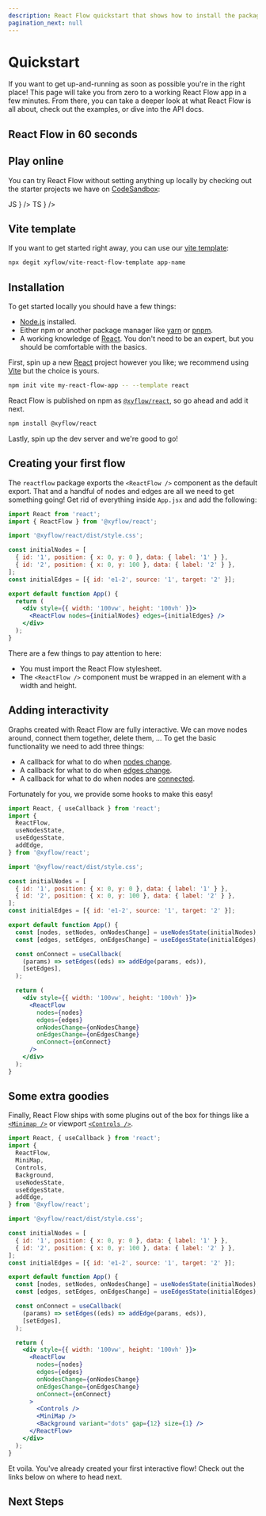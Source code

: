 ```yaml
---
description: React Flow quickstart that shows how to install the package, use it and where to find example apps
pagination_next: null
---
```



# Quickstart

If you want to get up-and-running as soon as possible you're in the right place!
This page will take you from zero to a working React Flow app in a few minutes.
From there, you can take a deeper look at what React Flow is all about, check out
the examples, or dive into the API docs.

## React Flow in 60 seconds

<div style={{ position: 'relative', paddingTop: '56.25%' }}>
  <ReactPlayer
    controls
    url="https://www.youtube.com/watch?v=aUBWE41a900"
    width="100%"
    height="100%"
    style={{ position: 'absolute', top: 0, left: 0 }}
  />
</div>

## Play online

You can try React Flow without setting anything up locally by checking out the
starter projects we have on [CodeSandbox](https://codesandbox.io/):

<Cards num={2}>
  <Cards.Card
    title="new.reactflow.dev/js"
    href="https://new.reactflow.dev/js"
    icon={
      <div className="rounded-full w-10 h-10 bg-yellow-200 text-gray-700 font-black flex items-center justify-center">
        JS
      </div>
    }
  />
  <Cards.Card
    title="new.reactflow.dev/ts"
    href="https://new.reactflow.dev/ts"
    icon={
      <div className="rounded-full w-10 h-10 bg-blue-500 text-white font-black flex items-center justify-center">
        TS
      </div>
    }
  />
</Cards>

## Vite template

If you want to get started right away, you can use our [vite template](https://github.com/xyflow/vite-react-flow-template):

```bash copy npm2yarn
npx degit xyflow/vite-react-flow-template app-name
```

## Installation

To get started locally you should have a few things:

- [Node.js](https://nodejs.org/en/) installed.
- Either npm or another package manager like [yarn](https://yarnpkg.com/) or
  [pnpm](https://pnpm.io/).
- A working knowledge of [React](https://reactjs.org/). You don't need to be an
  expert, but you should be comfortable with the basics.

First, spin up a new [React](https://reactjs.org/) project however you like; we
recommend using [Vite](https://vitejs.dev/) but the choice is yours.

```bash copy npm2yarn
npm init vite my-react-flow-app -- --template react
```

React Flow is published on npm as [`@xyflow/react`](https://npmjs.com/package/@xyflow/react), so go ahead and add it next.

```bash copy npm2yarn
npm install @xyflow/react
```

Lastly, spin up the dev server and we're good to go!

## Creating your first flow

The `reactflow` package exports the `<ReactFlow />` component as the default export.
That and a handful of nodes and edges are all we need to get something going! Get
rid of everything inside `App.jsx` and add the following:

```jsx
import React from 'react';
import { ReactFlow } from '@xyflow/react';

import '@xyflow/react/dist/style.css';

const initialNodes = [
  { id: '1', position: { x: 0, y: 0 }, data: { label: '1' } },
  { id: '2', position: { x: 0, y: 100 }, data: { label: '2' } },
];
const initialEdges = [{ id: 'e1-2', source: '1', target: '2' }];

export default function App() {
  return (
    <div style={{ width: '100vw', height: '100vh' }}>
      <ReactFlow nodes={initialNodes} edges={initialEdges} />
    </div>
  );
}
```

There are a few things to pay attention to here:

- <Emoji content="🎨" /> You must import the React Flow stylesheet.
- <Emoji content="📐" /> The `<ReactFlow />` component must be wrapped in an
  element with a width and height.

## Adding interactivity

Graphs created with React Flow are fully interactive. We can move nodes around,
connect them together, delete them, ... To get the basic functionality we need
to add three things:

- A callback for what to do when [nodes change](/api-reference/react-flow#on-nodes-change).
- A callback for what to do when [edges change](/api-reference/react-flow#on-edges-change).
- A callback for what to do when nodes are [connected](/api-reference/react-flow#on-connect).

Fortunately for you, we provide some hooks to make this easy!

```jsx
import React, { useCallback } from 'react';
import {
  ReactFlow,
  useNodesState,
  useEdgesState,
  addEdge,
} from '@xyflow/react';

import '@xyflow/react/dist/style.css';

const initialNodes = [
  { id: '1', position: { x: 0, y: 0 }, data: { label: '1' } },
  { id: '2', position: { x: 0, y: 100 }, data: { label: '2' } },
];
const initialEdges = [{ id: 'e1-2', source: '1', target: '2' }];

export default function App() {
  const [nodes, setNodes, onNodesChange] = useNodesState(initialNodes);
  const [edges, setEdges, onEdgesChange] = useEdgesState(initialEdges);

  const onConnect = useCallback(
    (params) => setEdges((eds) => addEdge(params, eds)),
    [setEdges],
  );

  return (
    <div style={{ width: '100vw', height: '100vh' }}>
      <ReactFlow
        nodes={nodes}
        edges={edges}
        onNodesChange={onNodesChange}
        onEdgesChange={onEdgesChange}
        onConnect={onConnect}
      />
    </div>
  );
}
```

## Some extra goodies

Finally, React Flow ships with some plugins out of the box for things like a
[`<Minimap />`](/api-reference/components/minimap) or viewport
[`<Controls />`](/api-reference/components/controls).

```jsx
import React, { useCallback } from 'react';
import {
  ReactFlow,
  MiniMap,
  Controls,
  Background,
  useNodesState,
  useEdgesState,
  addEdge,
} from '@xyflow/react';

import '@xyflow/react/dist/style.css';

const initialNodes = [
  { id: '1', position: { x: 0, y: 0 }, data: { label: '1' } },
  { id: '2', position: { x: 0, y: 100 }, data: { label: '2' } },
];
const initialEdges = [{ id: 'e1-2', source: '1', target: '2' }];

export default function App() {
  const [nodes, setNodes, onNodesChange] = useNodesState(initialNodes);
  const [edges, setEdges, onEdgesChange] = useEdgesState(initialEdges);

  const onConnect = useCallback(
    (params) => setEdges((eds) => addEdge(params, eds)),
    [setEdges],
  );

  return (
    <div style={{ width: '100vw', height: '100vh' }}>
      <ReactFlow
        nodes={nodes}
        edges={edges}
        onNodesChange={onNodesChange}
        onEdgesChange={onEdgesChange}
        onConnect={onConnect}
      >
        <Controls />
        <MiniMap />
        <Background variant="dots" gap={12} size={1} />
      </ReactFlow>
    </div>
  );
}
```

<RemoteCodeViewer
  route="learn/quickstart"
  framework="react"
  showEditor={false}
/>

<Emoji content="🎉" /> Et voila. You've already created your first interactive
flow! Check out the links below on where to head next.

## Next Steps

<Cards>
  <Cards.Card title="Concepts" href="/learn/concepts/introduction" />
  <Cards.Card title="Customization" href="/learn/customization/custom-nodes" />
  <Cards.Card title="Examples" href="/examples" />
  <Cards.Card title="API Reference" href="/api-reference" />
  <Cards.Card title="Discord" href="https://discord.gg/RVmnytFmGW" />
  <Cards.Card
    title="Template Projects"
    href="https://github.com/xyflow/react-flow-example-apps"
  />
</Cards>
